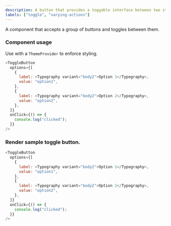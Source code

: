 ```yaml
---
description: A button that provides a toggable interface between two states
labels: ["toggle", "varying-actions"]
---
```



A component that accepts a group of buttons and toggles between them.

### Component usage

Use with a `ThemeProvider` to enforce styling.

```js
<ToggleButton
  options={[
    {
      label: <Typography variant="body2">Option 1</Typography>,
      value: "option1",
    },
    {
      label: <Typography variant="body2">Option 2</Typography>,
      value: "option2",
    },
  ]}
  onClick={() => {
    console.log("clicked");
  }}
/>
```

### Render sample toggle button.

```js live
<ToggleButton
  options={[
    {
      label: <Typography variant="body2">Option 1</Typography>,
      value: "option1",
    },
    {
      label: <Typography variant="body2">Option 2</Typography>,
      value: "option2",
    },
  ]}
  onClick={() => {
    console.log("clicked");
  }}
/>
```
